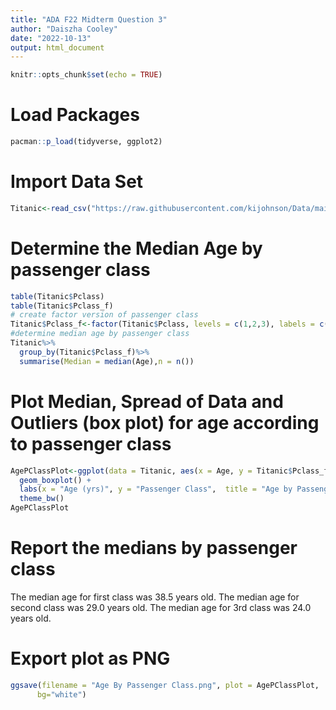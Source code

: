 ```yaml
---
title: "ADA F22 Midterm Question 3"
author: "Daiszha Cooley"
date: "2022-10-13"
output: html_document
---
```


```r
knitr::opts_chunk$set(echo = TRUE)
```

# Load Packages
```r
pacman::p_load(tidyverse, ggplot2)
```


# Import Data Set 
```r
Titanic<-read_csv("https://raw.githubusercontent.com/kijohnson/Data/main/titanic.csv")
```

# Determine the Median Age by passenger class
```r
table(Titanic$Pclass)
table(Titanic$Pclass_f)
# create factor version of passenger class 
Titanic$Pclass_f<-factor(Titanic$Pclass, levels = c(1,2,3), labels = c("1st class", "2nd class","3rd class"))
#determine median age by passenger class 
Titanic%>%
  group_by(Titanic$Pclass_f)%>%
  summarise(Median = median(Age),n = n())
```

# Plot Median, Spread of Data and Outliers (box plot) for age according to passenger class 
```r
AgePClassPlot<-ggplot(data = Titanic, aes(x = Age, y = Titanic$Pclass_f)) +
  geom_boxplot() +
  labs(x = "Age (yrs)", y = "Passenger Class",  title = "Age by Passenger Class")+ 
  theme_bw()
AgePClassPlot
```

# Report the medians by passenger class 
The median age for first class was 38.5 years old. The median age for second class was 29.0 years old. The median age for 3rd class was 24.0 years old. 

# Export plot as PNG
```r
ggsave(filename = "Age By Passenger Class.png", plot = AgePClassPlot,
      bg="white") 
```